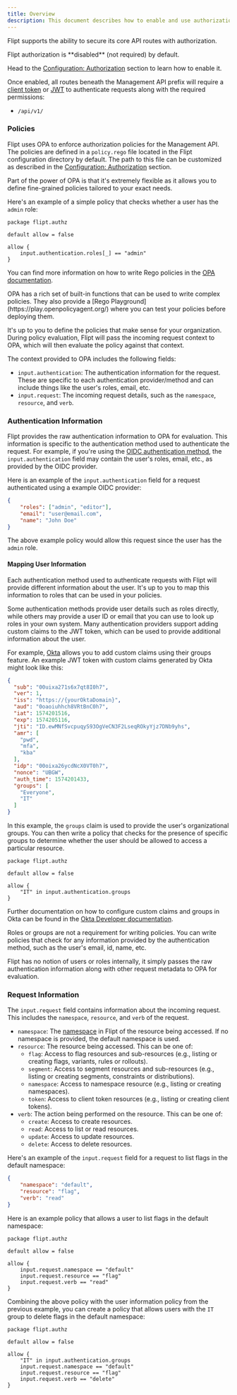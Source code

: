 ```yaml
---
title: Overview
description: This document describes how to enable and use authorization with Flipt.
---
```


Flipt supports the ability to secure its core API routes with authorization.

<Info>
Flipt authorization is **disabled** (not required) by default.

Head to the [Configuration: Authorization](/configuration/authorization) section to learn how to enable it.

</Info>

Once enabled, all routes beneath the Management API prefix will require a [client token](#client-tokens) or [JWT](#json-web-tokens) to authenticate requests along with the required permissions:

- `/api/v1/`

### Policies

Flipt uses OPA to enforce authorization policies for the Management API. The policies are defined in a `policy.rego` file located in the Flipt configuration directory by default. The path to this file can be customized as described in the [Configuration: Authorization](/configuration/authorization) section.

Part of the power of OPA is that it's extremely flexible as it allows you to define fine-grained policies tailored to your exact needs.

Here's an example of a simple policy that checks whether a user has the `admin` role:

```rego
package flipt.authz

default allow = false

allow {
    input.authentication.roles[_] == "admin"
}
```
You can find more information on how to write Rego policies in the [OPA documentation](https://www.openpolicyagent.org/docs/latest/policy-language/).

<Tip>
OPA has a rich set of built-in functions that can be used to write complex policies. They also provide a [Rego Playground](https://play.openpolicyagent.org/) where you can test your policies before deploying them.
</Tip>

It's up to you to define the policies that make sense for your organization. During policy evaluation, Flipt will pass the incoming request context to OPA, which will then evaluate the policy against that context.

The context provided to OPA includes the following fields:

- `input.authentication`: The authentication information for the request. These are specific to each authentication provider/method and can include things like the user's roles, email, etc.
- `input.request`: The incoming request details, such as the `namespace`, `resource`, and `verb`.

### Authentication Information

Flipt provides the raw authentication information to OPA for evaluation. This information is specific to the authentication method used to authenticate the request. For example, if you're using the [OIDC authentication method](/authentication/methods#openid-connect), the `input.authentication` field may contain the user's roles, email, etc., as provided by the OIDC provider.

Here is an example of the `input.authentication` field for a request authenticated using a example OIDC provider:

```json
{
    "roles": ["admin", "editor"],
    "email": "user@email.com",
    "name": "John Doe"
}
```

The above example policy would allow this request since the user has the `admin` role.

#### Mapping User Information

Each authentication method used to authenticate requests with Flipt will provide different information about the user. It's up to you to map this information to roles that can be used in your policies.

Some authentication methods provide user details such as roles directly, while others may provide a user ID or email that you can use to look up roles in your own system. Many authentication providers support adding custom claims to the JWT token, which can be used to provide additional information about the user.

For example, [Okta](https://www.okta.com/) allows you to add custom claims using their groups feature. An example JWT token with custom claims generated by Okta might look like this:

```json
{
  "sub": "00uixa271s6x7qt8I0h7",
  "ver": 1,
  "iss": "https://{yourOktaDomain}",
  "aud": "0oaoiuhhch8VRtBnC0h7",
  "iat": 1574201516,
  "exp": 1574205116,
  "jti": "ID.ewMNfSvcpuqyS93OgVeCN3F2LseqROkyYjz7DNb9yhs",
  "amr": [
    "pwd",
    "mfa",
    "kba"
  ],
  "idp": "00oixa26ycdNcX0VT0h7",
  "nonce": "UBGW",
  "auth_time": 1574201433,
  "groups": [
    "Everyone",
    "IT"
  ]
}
```

In this example, the `groups` claim is used to provide the user's organizational groups. You can then write a policy that checks for the presence of specific groups to determine whether the user should be allowed to access a particular resource.

```rego
package flipt.authz

default allow = false

allow {
    "IT" in input.authentication.groups
}
```

Further documentation on how to configure custom claims and groups in Okta can be found in the [Okta Developer documentation](https://developer.okta.com/docs/guides/customize-tokens-returned-from-okta/main/).


Roles or groups are not a requirement for writing policies. You can write policies that check for any information provided by the authentication method, such as the user's email, id, name, etc.

<Info>
Flipt has no notion of users or roles internally, it simply passes the raw authentication information along with other request metadata to OPA for evaluation.
</Info>

### Request Information

The `input.request` field contains information about the incoming request. This includes the `namespace`, `resource`, and `verb` of the request.

- `namespace`: The [namespace](/concepts#namespaces) in Flipt of the resource being accessed. If no namespace is provided, the default namespace is used.
- `resource`: The resource being accessed. This can be one of:
  - `flag`: Access to flag resources and sub-resources (e.g., listing or creating flags, variants, rules or rollouts).
  - `segment`: Access to segment resources and sub-resources (e.g., listing or creating segments, constraints or distributions).
  - `namespace`: Access to namespace resource (e.g., listing or creating namespaces).
  - `token`: Access to client token resources (e.g., listing or creating client tokens).
- `verb`: The action being performed on the resource. This can be one of:
  - `create`: Access to create resources.
  - `read`: Access to list or read resources.
  - `update`: Access to update resources.
  - `delete`: Access to delete resources.

Here's an example of the `input.request` field for a request to list flags in the default namespace:

```json
{
    "namespace": "default",
    "resource": "flag",
    "verb": "read"
}
```

Here is an example policy that allows a user to list flags in the default namespace:

```rego
package flipt.authz

default allow = false

allow {
    input.request.namespace == "default"
    input.request.resource == "flag"
    input.request.verb == "read"
}
```

Combining the above policy with the user information policy from the previous example, you can create a policy that allows users with the `IT` group to delete flags in the default namespace:

```rego
package flipt.authz

default allow = false

allow {
    "IT" in input.authentication.groups
    input.request.namespace == "default"
    input.request.resource == "flag"
    input.request.verb == "delete"
}
```